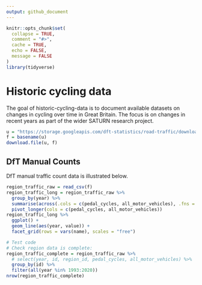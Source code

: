 ```yaml
---
output: github_document
---
```


<!-- README.md is generated from README.Rmd. Please edit that file -->

```r
knitr::opts_chunk$set(
  collapse = TRUE,
  comment = "#>",
  cache = TRUE,
  echo = FALSE,
  message = FALSE
)
library(tidyverse)
```

# Historic cycling data

<!-- badges: start -->
<!-- badges: end -->

The goal of historic-cycling-data is to document available datasets on changes in cycling over time in Great Britain.
The focus is on changes in recent years as part of the wider SATURN research project.

```r
u = "https://storage.googleapis.com/dft-statistics/road-traffic/downloads/data-gov-uk/region_traffic_by_vehicle_type.csv"
f = basename(u)
download.file(u, f)
```

## DfT Manual Counts

DfT manual traffic count data is illustrated below.

```r
region_traffic_raw = read_csv(f)
region_traffic_long = region_traffic_raw %>% 
  group_by(year) %>% 
  summarise(across(.cols = c(pedal_cycles, all_motor_vehicles), .fns = sum)) %>%
  pivot_longer(cols = c(pedal_cycles, all_motor_vehicles))
region_traffic_long %>% 
  ggplot() +
  geom_line(aes(year, value)) +
  facet_grid(rows = vars(name), scales = "free")
```



```r
# Test code
# Check region data is complete:
region_traffic_complete = region_traffic_raw %>% 
  # select(year, id, region_id, pedal_cycles, all_motor_vehicles) %>% 
  group_by(id) %>% 
  filter(all(year %in% 1993:2020))
nrow(region_traffic_complete)
```


